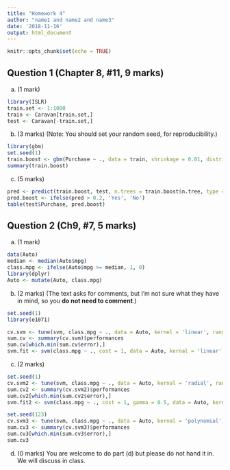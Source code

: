 ```yaml
---
title: "Homework 4"
author: "name1 and name2 and name3"
date: '2018-11-16'
output: html_document
---
```


```r
knitr::opts_chunk$set(echo = TRUE)
```


## Question 1 (Chapter 8, #11, 9 marks)


(a) (1 mark)
```r
library(ISLR)
train.set <- 1:1000
train <- Caravan[train.set,]
test <- Caravan[-train.set,]
```

(b) (3 marks)
(Note: You should set your random seed, for reproducibility.)
```r
library(gbm)
set.seed(1)
train.boost <- gbm(Purchase ~ ., data = train, shrinkage = 0.01, distribution="gaussian", n.trees = 1000)
summary(train.boost)
```
(c) (5 marks)
```r
pred <- predict(train.boost, test, n.trees = train.boost$n.tree, type = 'response')
pred.boost <- ifelse(pred > 0.2, 'Yes', 'No')
table(test$Purchase, pred.boost)
```


## Question 2 (Ch9, #7, 5 marks)

(a) (1 mark)
```r
data(Auto)
median <- median(Auto$mpg)
class.mpg <- ifelse(Auto$mpg >= median, 1, 0)
library(dplyr)
Auto <- mutate(Auto, class.mpg)
```
(b) (2 marks) (The text asks for comments, but 
I'm not sure what they have in mind, so you **do not need to comment**.)
```r
set.seed(1)
library(e1071)

cv.svm <- tune(svm, class.mpg ~ ., data = Auto, kernel = 'linear', ranges = list(cost = c(10^{-3:3})))
sum.cv <- summary(cv.svm)$performances
sum.cv[which.min(sum.cv$error),]
svm.fit <- svm(class.mpg ~ ., cost = 1, data = Auto, kernal = 'linear')
```
(c) (2 marks)
```r
set.seed(1)
cv.svm2 <- tune(svm, class.mpg ~ ., data = Auto, kernal = 'radial', ranges = list(cost = c(10^{-3:3}), gamma = c(.5, 1:4)))
sum.cv2 <- summary(cv.svm2)$performances
sum.cv2[which.min(sum.cv2$error),]
svm.fit2 <- svm(class.mpg ~ ., cost = 1, gamma = 0.5, data = Auto, kernal = 'radial')
```
```r
set.seed(123)
cv.svm3 <- tune(svm, class.mpg ~ ., data = Auto, kernal = 'polynomial')
sum.cv3 <- summary(cv.svm3)$performances
sum.cv3[which.min(sum.cv3$error),]
sum.cv3

```
(d) (0 marks) You are welcome to do part (d) but please do not
hand it in. We will discuss in class.